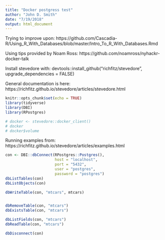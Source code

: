 ```yaml
---
title: "Docker postgress test"
author: "John D. Smith"
date: "7/19/2018"
output: html_document
---
```


Trying to improve upon:
  https://github.com/Cascadia-R/Using_R_With_Databases/blob/master/Intro_To_R_With_Databases.Rmd

Using tips provided by Noam Ross:
  https://github.com/noamross/nyhackr-docker-talk

Install stevedore with:
  devtools::install_github("richfitz/stevedore", upgrade_dependencies = FALSE)
  
General documentation is here:
  https://richfitz.github.io/stevedore/articles/stevedore.html
```r
knitr::opts_chunk$set(echo = TRUE)
library(tidyverse)
library(DBI)
library(RPostgres)

# docker <- stevedore::docker_client()
# docker
# docker$volume
```
Running examples from: https://richfitz.github.io/stevedore/articles/examples.html
```r

con <- DBI::dbConnect(RPostgres::Postgres(),
                      host = "localhost",
                      port = "5432",
                      user = "postgres",
                      password = "postgres")
dbListTables(con)
dbListObjects(con)

dbWriteTable(con, "mtcars", mtcars)


dbRemoveTable(con, "mtcars")
dbExistsTable(con, "mtcars")

dbListFields(con, "mtcars")
dbReadTable(con, "mtcars")

dbDisconnect(con)
```
